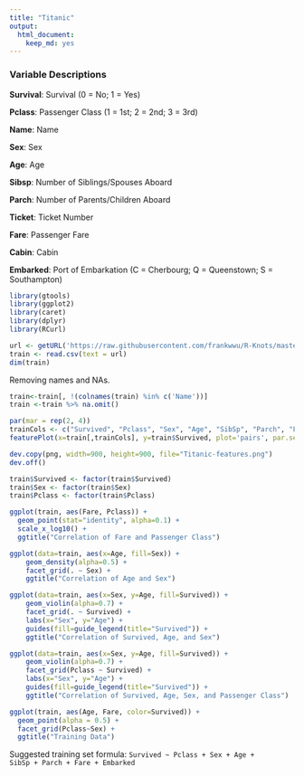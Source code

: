 ---
title: "Titanic"
output: 
  html_document: 
    keep_md: yes
---

### Variable Descriptions

**Survival**:  Survival (0 = No; 1 = Yes) 

**Pclass**:    Passenger Class (1 = 1st; 2 = 2nd; 3 = 3rd) 

**Name**:      Name 

**Sex**:       Sex 

**Age**:       Age 

**Sibsp**:     Number of Siblings/Spouses Aboard 

**Parch**:     Number of Parents/Children Aboard 

**Ticket**:    Ticket Number 

**Fare**:      Passenger Fare 

**Cabin**:     Cabin 

**Embarked**:  Port of Embarkation (C = Cherbourg; Q = Queenstown; S = Southampton) 

```{r warning=FALSE, message=FALSE}
library(gtools)
library(ggplot2)
library(caret)
library(dplyr)
library(RCurl)
```


```{r}
url <- getURL('https://raw.githubusercontent.com/frankwwu/R-Knots/master/Titanic/train.csv')
train <- read.csv(text = url) 
dim(train)
```

Removing names and NAs.

```{r}
train<-train[, !(colnames(train) %in% c('Name'))]
train <-train %>% na.omit()
```

```{r}
par(mar = rep(2, 4))
trainCols <- c("Survived", "Pclass", "Sex", "Age", "SibSp", "Parch", "Fare", "Embarked")
featurePlot(x=train[,trainCols], y=train$Survived, plot='pairs', par.settings=list(superpose.symbol=list(alpha = rep(1, 9), cex=rep(0, 1), font = rep(1, 2), pch=c(0))))

dev.copy(png, width=900, height=900, file="Titanic-features.png")  
dev.off()
```

```{r}
train$Survived <- factor(train$Survived)
train$Sex <- factor(train$Sex)
train$Pclass <- factor(train$Pclass)
```

```{r}
ggplot(train, aes(Fare, Pclass)) +     
  geom_point(stat="identity", alpha=0.1) +
  scale_x_log10() +
  ggtitle("Correlation of Fare and Passenger Class")
```

```{r}
ggplot(data=train, aes(x=Age, fill=Sex)) +
    geom_density(alpha=0.5) + 
    facet_grid(. ~ Sex) + 
    ggtitle("Correlation of Age and Sex")
```

```{r}
ggplot(data=train, aes(x=Sex, y=Age, fill=Survived)) +
    geom_violin(alpha=0.7) +   
    facet_grid(. ~ Survived) +   
    labs(x="Sex", y="Age") +
    guides(fill=guide_legend(title="Survived")) + 
    ggtitle("Correlation of Survived, Age, and Sex")
```

```{r}
ggplot(data=train, aes(x=Sex, y=Age, fill=Survived)) +
    geom_violin(alpha=0.7) +   
    facet_grid(Pclass ~ Survived) +   
    labs(x="Sex", y="Age") +
    guides(fill=guide_legend(title="Survived")) + 
    ggtitle("Correlation of Survived, Age, Sex, and Passenger Class")
```

```{r}
ggplot(train, aes(Age, Fare, color=Survived)) + 
  geom_point(alpha = 0.5) +
  facet_grid(Pclass~Sex) +
  ggtitle("Training Data")
```

Suggested training set formula: <code>Survived ~ Pclass + Sex + Age + SibSp + Parch + Fare + Embarked</code>
